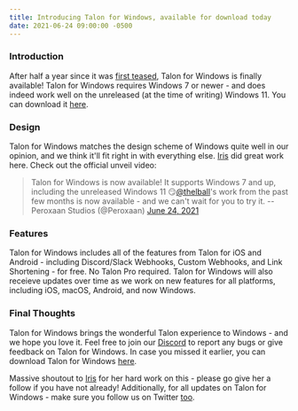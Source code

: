 ```yaml
---
title: Introducing Talon for Windows, available for download today
date: 2021-06-24 09:00:00 -0500
---
```


<Float src="/apps/Talon.png" alt="Talon app icon" />

### Introduction

After half a year since it was [first teased](https://twitter.com/peroxaan/status/1339993942469832705?s=21), Talon for Windows is finally available! Talon for Windows requires Windows 7 or newer - and does indeed work well on the unreleased (at the time of writing) Windows 11. You can download it [here](https://downloads.peroxaan.com/TalonWin/TalonSetup.exe).

### Design

Talon for Windows matches the design scheme of Windows quite well in our opinion, and we think it'll fit right in with everything else. [Iris](https://twitter.com/TheLBall) did great work here. Check out the official unveil video:

> Talon for Windows is now available! It supports Windows 7 and up, including the unreleased Windows 11 😏[@thelball](https://twitter.com/thelball)'s work from the past few months is now available - and we can't wait for you to try it. -- Peroxaan Studios (@Peroxaan) [June 24, 2021](https://twitter.com/Peroxaan/status/1408047393304727553)

### Features

Talon for Windows includes all of the features from Talon for iOS and Android - including Discord/Slack Webhooks, Custom Webhooks, and Link Shortening - for free. No Talon Pro required. Talon for Windows will also receieve updates over time as we work on new features for all platforms, including iOS, macOS, Android, and now Windows.

### Final Thoughts

Talon for Windows brings the wonderful Talon experience to Windows - and we hope you love it. Feel free to join our [Discord](https://discord.gg/MWPqmZG) to report any bugs or give feedback on Talon for Windows. In case you missed it earlier, you can download Talon for Windows [here](https://downloads.peroxaan.com/TalonWin/TalonSetup.exe).

Massive shoutout to [Iris](https://twitter.com/thelball) for her hard work on this - please go give her a follow if you have not already! Additionally, for all updates on Talon for Windows - make sure you follow us on Twitter [too](https://twitter.com/peroxaan).

